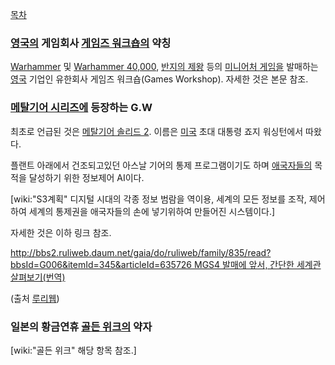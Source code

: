 [[목차]]

=== [[영국]]의 게임회사 [[게임즈 워크숍]]의 약칭 ===
[[Warhammer]] 및 [[Warhammer 40,000]], [[반지의 제왕]] 등의 [[미니어처 게임]]을 발매하는 [[영국]] 기업인 유한회사 게임즈 워크숍(Games Workshop). 자세한 것은 본문 참조.

=== [[메탈기어 시리즈]]에 등장하는 G.W ===
최초로 언급된 것은 [[메탈기어 솔리드 2]].
이름은 [[미국]] 초대 대통령 죠지 워싱턴에서 따왔다.

플랜트 아래에서 건조되고있던 아스날 기어의 통제 프로그램이기도 하며 [[애국자들]]의 목적을 달성하기 위한 정보제어 AI이다.

[wiki:"S3계획" 디지털 시대의 각종 정보 범람을 역이용, 세계의 모든 정보를 조작, 제어하여 세계의 통제권을 애국자들의 손에 넣기위하여 만들어진 시스템이다.]

자세한 것은 이하 링크 참조.

[[http://bbs2.ruliweb.daum.net/gaia/do/ruliweb/family/835/read?bbsId=G006&itemId=345&articleId=635726 MGS4 발매에 앞서, 간단한 세계관 살펴보기(번역)]]

(출처 [[루리웹]])

=== 일본의 황금연휴 [[골든 위크]]의 약자 ===

[wiki:"골든 위크" 해당 항목 참조.]

